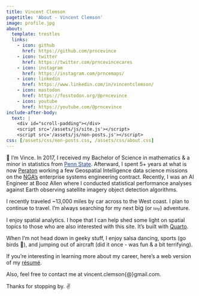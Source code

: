 ```yaml
---
title: Vincent Clemson
pagetitle: 'About - Vincent Clemson'
image: profile.jpg
about:
  template: trestles
  links:
    - icon: github
      href: https://github.com/prncevince
    - icon: twitter
      href: https://twitter.com/prncevincecares
    - icon: instagram
      href: https://instagram.com/prncemaps/
    - icon: linkedin
      href: https://www.linkedin.com/in/vincentclemson/
    - icon: mastodon
      href: https://fosstodon.org/@prncevince
    - icon: youtube
      href: https://youtube.com/@prncevince
include-after-body:
  text: |
    <div id="scroll-padding"></div>
    <script src='/assets/js/site.js'></script>
    <script src='/assets/js/non-posts.js'></script>
css: [/assets/css/non-posts.css, /assets/css/about.css]
---
```


👋 I'm Vince. In 2017, I received my Bachelor of Science in mathematics & a minor in statistics from <a href="https://www.psu.edu" style="color: #1e407c">Penn State</a>. Afterward, I spent 5+ years at what is now [Peraton](https://www.peraton.com) working a few Geospatial Intelligence data science missions on the [NGA's](https://www.nga.mil) enterprise systems engineering contract. Recently, I was an AI Engineer at Booz Allen where I conducted statistical performance analyses against Earth observing satellite imagery object detection algorithms. 

I recently traveled ~13,000 miles by car across <a class="usa" href="usapop.html" target="_blank"></a> to the West coast. I plan to continue to travel. I'm always searching for my next [big]{style='font-size:1.1em'} (or [tiny]{style='font-size:0.75em'}) adventure.

I enjoy spatial analytics. I hope that I can help shed some light on spatial topics to those who are also interested with this site. It's built with [Quarto](https://quarto.org).

When I'm not head down in geeky stuff, I enjoy salsa dancing, sports (go birds 🦅), and jumping out of aircraft (did it once - was fun & a bit terrifying).

If you're interesting in learning more about my career, here's a web version of my [résumé](/resume){.external target='_blank'}.

Also, feel free to contact me at vincent.clemson{@}gmail.com. 

Thanks for stopping by. ✌️ 


